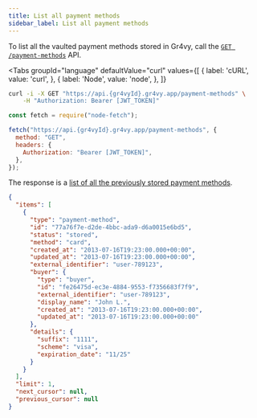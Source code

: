 ```yaml
---
title: List all payment methods
sidebar_label: List all payment methods
---
```



To list all the vaulted payment methods stored in Gr4vy, call the
[`GET /payment-methods`][api] API.

<Tabs
  groupId="language"
  defaultValue="curl"
  values={[
    { label: 'cURL', value: 'curl', },
    { label: 'Node', value: 'node', },
  ]}
>
  <TabItem value="curl">

```bash
curl -i -X GET "https://api.{gr4vyId}.gr4vy.app/payment-methods" \
    -H "Authorization: Bearer [JWT_TOKEN]"
```

  </TabItem>
  <TabItem value="node">

```js
const fetch = require("node-fetch");

fetch("https://api.{gr4vyId}.gr4vy.app/payment-methods", {
  method: "GET",
  headers: {
    Authorization: "Bearer [JWT_TOKEN]",
  },
});
```

  </TabItem>
</Tabs>

The response is a [list of all the previously stored payment methods][api].

```json title="GET /payment-methods"
{
  "items": [
    {
      "type": "payment-method",
      "id": "77a76f7e-d2de-4bbc-ada9-d6a0015e6bd5",
      "status": "stored",
      "method": "card",
      "created_at": "2013-07-16T19:23:00.000+00:00",
      "updated_at": "2013-07-16T19:23:00.000+00:00",
      "external_identifier": "user-789123",
      "buyer": {
        "type": "buyer",
        "id": "fe26475d-ec3e-4884-9553-f7356683f7f9",
        "external_identifier": "user-789123",
        "display_name": "John L.",
        "created_at": "2013-07-16T19:23:00.000+00:00",
        "updated_at": "2013-07-16T19:23:00.000+00:00"
      },
      "details": {
        "suffix": "1111",
        "scheme": "visa",
        "expiration_date": "11/25"
      }
    }
  ],
  "limit": 1,
  "next_cursor": null,
  "previous_cursor": null
}
```

[api]: /reference#operation/list-payment-methods
